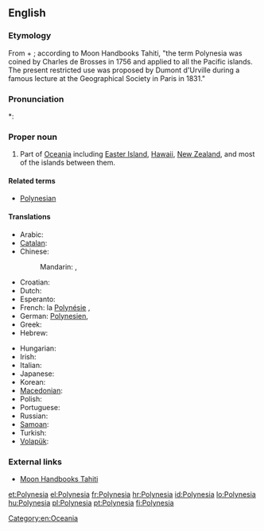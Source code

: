 ==English==

===Etymology===
From {{etyl|grc|en}} {{term|πολύς||many|tr=polus|lang=grc|sc=polytonic}} + {{term|νῆσος||island|tr=nēsos|lang=grc|sc=polytonic}}; according to Moon Handbooks Tahiti, "the term Polynesia was coined by Charles de Brosses in 1756 and applied to all the Pacific islands.  The present restricted use was proposed by Dumont d'Urville during a famous lecture at the Geographical Society in Paris in 1831."

===Pronunciation===
*: {{rhymes|iːʒə}}

===Proper noun===
{{wikipedia}}
{{en-proper noun}}

# Part of [[Oceania]] including [[Easter Island]], [[Hawaii]], [[New Zealand]], and most of the islands between them.

====Related terms====
* [[Polynesian]]

====Translations====
{{trans-top|part of Oceania}}
* Arabic: {{t|ar|بولينزيا|f|tr=buliniizya}}
* [[Catalan]]: {{t|ca|Polinèsia|f}}
* Chinese:
*: Mandarin: {{t|cmn|波利尼西亞|sc=Hani}}, {{t|cmn|波利尼西亚|tr=Bōlìníxīyà|sc=Hani}}
* Croatian: {{t+|hr|Polinezija|f}}
* Dutch: {{t|nl|Polynesië}}
* Esperanto: {{t|eo|Polinezio}}
* French: la [[Polynésie]] {{f}}, {{t+|fr|Polynésie|f}}
* German: [[Polynesien]], {{t|de|Polynesien|n}}
* Greek: {{t+|el|Πολυνησία|f|tr=Polynesía}}
* Hebrew: {{t|he|פולינזיה|f|tr=polinezia}}
{{trans-mid}}
* Hungarian: {{t|hu|Polinézia}}
* Irish: {{t|ga|Polainéis|f|alt=An Pholainéis}}
* Italian: {{t-|it|Polinesia|f}}
* Japanese: {{t|ja|ポリネシア|tr=Porineshia}}
* Korean: {{t|ko|폴리네시아 |tr=Pollinesia}}
* [[Macedonian]]: {{t|mk|Полинезија|f|tr=Polinézija}}
* Polish: {{t+|pl|Polinezja|f}}
* Portuguese: {{t+|pt|Polinésia}}
* Russian: {{t-|ru|Полинезия|f|tr=Polinézija}}
* [[Samoan]]: {{t|sm|Polenisia}}
* Turkish: {{t+|tr|Polinezya}}
* [[Volapük]]: {{t|vo|Möda-Seanuäns|xs=Volapük}}
{{trans-bottom}}

===External links===
* [http://www.southpacific.org/tahiti.html Moon Handbooks Tahiti]

[[Category:en:Oceania]]

[[et:Polynesia]]
[[el:Polynesia]]
[[fr:Polynesia]]
[[hr:Polynesia]]
[[id:Polynesia]]
[[lo:Polynesia]]
[[hu:Polynesia]]
[[pl:Polynesia]]
[[pt:Polynesia]]
[[fi:Polynesia]]